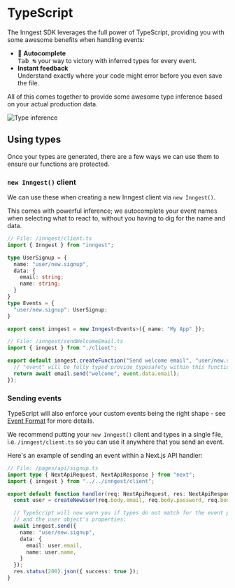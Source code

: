 # TypeScript

The Inngest SDK leverages the full power of TypeScript, providing you with some awesome benefits when handling events:

- 📑 **Autocomplete**<br/>
  <kbd className="dark:bg-slate-800 dark:text-white shadow-none border border-slate-600">Tab ↹</kbd> your way to victory with inferred types for every event.
- **Instant feedback**<br/>
  Understand exactly where your code might <span className="error-text">error</span> before you even save the file.

All of this comes together to provide some awesome type inference based on your actual production data.

![Type inference](/assets/docs/typescript/send_welcome_email.gif)

## Using types

Once your types are generated, there are a few ways we can use them to ensure our functions are protected.

### `new Inngest()` client

We can use these when creating a new Inngest client via `new Inngest()`.

This comes with powerful inference; we autocomplete your event names when selecting what to react to, without you having to dig for the name and data.

```ts
// File: /inngest/client.ts
import { Inngest } from "inngest";

type UserSignup = {
  name: "user/new.signup",
  data: {
    email: string;
    name: string;
  }
}
type Events = {
  "user/new.signup": UserSignup;
}

export const inngest = new Inngest<Events>({ name: "My App" });
```


```ts
// File: /inngest/sendWelcomeEmail.ts
import { inngest } from "./client";

export default inngest.createFunction("Send welcome email", "user/new.signup", async ({ event }) => {
  // "event" will be fully typed provide typesafety within this function
  return await email.send("welcome", event.data.email);
});
```

### Sending events

TypeScript will also enforce your custom events being the right shape - see [Event Format](/docs/events/event-format-and-structure) for more details.

We recommend putting your `new Inngest()` client and types in a single file, i.e. `/inngest/client.ts` so you can use it anywhere that you send an event.

Here's an example of sending an event within a Next.js API handler:

```ts
// File: /pages/api/signup.ts
import type { NextApiRequest, NextApiResponse } from "next";
import { inngest } from "../../inngest/client";

export default function handler(req: NextApiRequest, res: NextApiResponse) {
  const user = createNewUser(req.body.email, req.body.password, req.body.name);

  // TypeScript will now warn you if types do not match for the event payload
  // and the user object's properties:
  await inngest.send({
    name: "user/new.signup",
    data: {
      email: user.email,
      name: user.name,
    }
  });
  res.status(200).json({ success: true });
}
```

